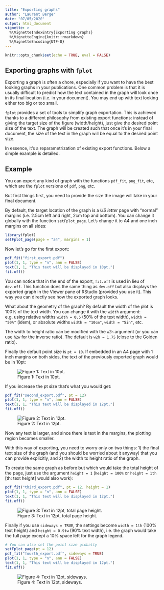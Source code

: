 ```yaml
---
title: "Exporting graphs"
author: "Laurent Berge"
date: "07/05/2020"
output: html_document
vignette: >
  %\VignetteIndexEntry{Exporting graphs}
  %\VignetteEngine{knitr::rmarkdown}
  %\VignetteEncoding{UTF-8}
---
```


```r
knitr::opts_chunk$set(echo = TRUE, eval = FALSE)
```

## Exporting graphs with `fplot`

Exporting a graph is often a chore, especially if you want to have the best looking graphs in your publications. One common problem is that it is usually difficult to predict how the text contained in the graph will look once in its final location (i.e. in your document). You may end up with text looking either too big or too small.

`fplot` provides a set of tools to simplify graph exportation. This is achieved thanks to a different philosophy from existing export functions: instead of giving the target size of the figure (width/height), just give the desired point size of the text. The graph will be created such that once it's in your final document, the size of the text in the graph will be equal to the desired point size. 

In essence, it's a reparametrization of existing export functions. Below a simple example is detailed.

## Example

You can export any kind of graph with the functions `pdf_fit`, `png_fit`, etc, which are the `fplot` versions of `pdf`, `png`, etc. 

But first things first, you need to provide the size the image will take in your final document. 

By default, the target location of the graph is a *US letter* page with "normal" margins (i.e. 2.5cm left and right, 2cm top and bottom). You can change it globally with the function `setFplot_page`. Let's change it to A4 and one inch margins on all sides:

```r
library(fplot)
setFplot_page(page = "a4", margins = 1)
```

Now let's go for the first export:

```r
pdf_fit("first_export.pdf")
plot(1, 1, type = "n", ann = FALSE)
text(1, 1, "This text will be displayed in 10pt.")
fit.off()
```

You can notice that in the end of the export, `fit.off` is used in lieu of `dev.off`. This function does the same thing as `dev.off` but also displays the exported graph in the Viewer pane of RStudio (provided you use it). This way you can directly see how the exported graph looks.

What about the geometry of the graph? By default the width of the plot is 100% of the text width. You can change it with the `width` argument: e.g. using relative widths `width = 0.5` (50% of the text width), `width = "50%"` (idem), or absolute widths `width = "10cm"`, `width = "5in"`, etc.

The width to height ratio can be modified with the `w2h` argument (or you can use `h2w` for the inverse ratio). The default is `w2h = 1.75` (close to the Golden ratio).

Finally the default point size is `pt = 10`. If embedded in an A4 page with 1 inch margins on both sides, the text of the previously exported graph would be in 10pt:

![Figure 1: Text in 10pt.](images/export_example_10pt.png)

If you increase the pt size that's what you would get:

```r
pdf_fit("second_export.pdf", pt = 12)
plot(1, 1, type = "n", ann = FALSE)
text(1, 1, "This text will be displayed in 12pt.")
fit.off()
```


![Figure 2: Text in 12pt.](images/export_example_12pt.png)

Now any text is larger, and since there is text in the margins, the plotting region becomes smaller.

With this way of exporting, you need to worry only on two things: 1) the final text size of the graph (and you should be worried about it anyway) that you can provide explicitly, and 2) the width to height ratio of the graph. 


To create the same graph as before but which would take the total height of the page, just use the argument `height = 1` (`height = 100%` or `height = 1th` [th: text height] would also work):

```r
pdf_fit("third_export.pdf", pt = 12, height = 1)
plot(1, 1, type = "n", ann = FALSE)
text(1, 1, "This text will be displayed in 12pt.")
fit.off()
```

![Figure 3: Text in 12pt, total page height.](images/export_example_12pt_tall.png)

Finally if you use `sideways = TRUE`, the settings become `width = 1th` (100% text height) and `height = 0.9tw` (90% text width), i.e. the graph would take the full page except a 10% space left for the graph legend. 

```r
# You can also set the point size globally
setFplot_page(pt = 12) 
pdf_fit("fourth_export.pdf", sideways = TRUE)
plot(1, 1, type = "n", ann = FALSE)
text(1, 1, "This text will be displayed in 12pt.")
fit.off()
```

![Figure 4: Text in 12pt, sideways.](images/export_example_12pt_sideways.png)




